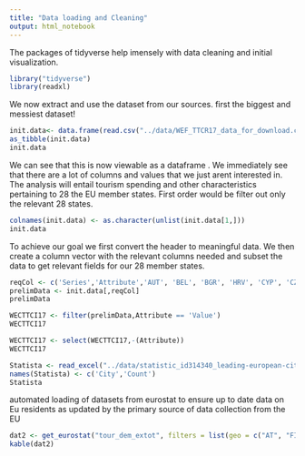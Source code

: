 ```yaml
---
title: "Data loading and Cleaning"
output: html_notebook
---
```


The packages of tidyverse help imensely with data cleaning and initial visualization.

```r
library("tidyverse")
library(readxl)
```

We now extract and use the dataset from our sources.
first the biggest and messiest dataset!

```r
init.data<- data.frame(read.csv("../data/WEF_TTCR17_data_for_download.csv"))
as_tibble(init.data)
init.data
```

We can see that this is now viewable as a dataframe . We immediately see that there are a lot of columns and values that we just arent interested in. The analysis will entail tourism spending and other characteristics pertaining to 28 the EU member states.
First order would be filter out only the relevant 28 states.
```r
colnames(init.data) <- as.character(unlist(init.data[1,]))
init.data
```

To achieve our goal we first convert the header to meaningful data. 
We then create a column vector with the relevant columns needed and subset the data to get relevant fields for our 28 member states.

```r
reqCol <- c('Series','Attribute','AUT', 'BEL', 'BGR', 'HRV', 'CYP', 'CZE', 'DNK', 'EST', 'FIN', 'FRA', 'DEU', 'GRC', 'HUN', 'IRL', 'ITA', 'LVA', 'LTU', 'LUX', 'MLT', 'NLD', 'POL', 'PRT', 'ROU', 'SVK', 'SVN', 'ESP', 'SWE', 'GBR')
prelimData <- init.data[,reqCol]
prelimData
```

```r
WECTTCI17 <- filter(prelimData,Attribute == 'Value')
WECTTCI17
```

```r
WECTTCI17 <- select(WECTTCI17,-(Attribute))
WECTTCI17
```

```r
Statista <- read_excel("../data/statistic_id314340_leading-european-city-tourism-destinations-in-2017-by-number-of-bednights.xlsx",sheet = "Data",skip=4)
names(Statista) <- c('City','Count')
Statista
```

automated loading of datasets from eurostat to ensure up to date data on Eu residents as updated by the primary source of data collection from the EU
```r
dat2 <- get_eurostat("tour_dem_extot", filters = list(geo = c("AT", "FI","BE","BG","CH","CY"), sinceTimePeriod=2012,purpose="TOTAL",precision=1,duration="N_GE1",unit="THS_EUR",partner="DOM"), time_format = "num")
kable(dat2)
```

